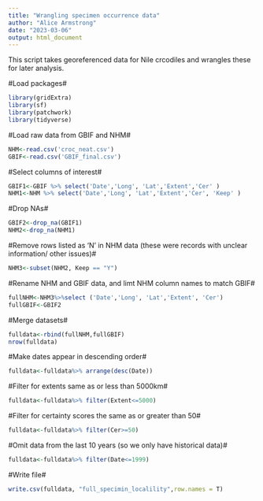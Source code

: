 ```yaml
---
title: "Wrangling specimen occurrence data"
author: "Alice Armstrong"
date: "2023-03-06"
output: html_document
---
```




This script takes georeferenced data for Nile crcodiles and wrangles these for later analysis.


#Load packages# 
```r
library(gridExtra)
library(sf)
library(patchwork)
library(tidyverse)
```


#Load raw data from GBIF and NHM#
```r
NHM<-read.csv('croc_neat.csv')
GBIF<-read.csv('GBIF_final.csv')

```


#Select columns of interest#
```r
GBIF1<-GBIF %>% select('Date','Long', 'Lat','Extent','Cer' )
NHM1<-NHM %>% select('Date','Long', 'Lat','Extent','Cer', 'Keep' )
```

#Drop NAs#
```r
GBIF2<-drop_na(GBIF1)
NHM2<-drop_na(NHM1)
```

#Remove rows listed as ‘N’ in NHM data (these were records with unclear information/ other issues)#
```r
NHM3<-subset(NHM2, Keep == "Y")
```

#Rename NHM and GBIF data, and limt NHM column names to match GBIF#
```r
fullNHM<-NHM3%>%select ('Date','Long', 'Lat','Extent', 'Cer')
fullGBIF<-GBIF2

```

#Merge datasets#
```r
fulldata<-rbind(fullNHM,fullGBIF)
nrow(fulldata)
```


#Make dates appear in descending order#
```r
fulldata<-fulldata%>% arrange(desc(Date))
```

#Filter for extents same as or less than 5000km#
```r
fulldata<-fulldata%>% filter(Extent<=5000)
```

#Filter for certainty scores the same as or greater than 50#
```r
fulldata<-fulldata%>% filter(Cer>=50)
```

#Omit data from the last 10 years (so we only have historical data)#
```r
fulldata<-fulldata%>% filter(Date<=1999)
```

#Write file#
```r
write.csv(fulldata, "full_specimin_localility",row.names = T)
```